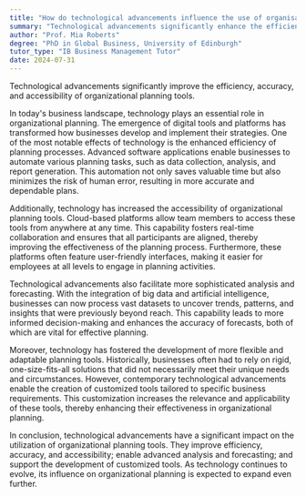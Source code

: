 ```yaml
---
title: "How do technological advancements influence the use of organisational planning tools?"
summary: "Technological advancements significantly enhance the efficiency, accuracy, and accessibility of organisational planning tools."
author: "Prof. Mia Roberts"
degree: "PhD in Global Business, University of Edinburgh"
tutor_type: "IB Business Management Tutor"
date: 2024-07-31
---
```


Technological advancements significantly improve the efficiency, accuracy, and accessibility of organizational planning tools.

In today's business landscape, technology plays an essential role in organizational planning. The emergence of digital tools and platforms has transformed how businesses develop and implement their strategies. One of the most notable effects of technology is the enhanced efficiency of planning processes. Advanced software applications enable businesses to automate various planning tasks, such as data collection, analysis, and report generation. This automation not only saves valuable time but also minimizes the risk of human error, resulting in more accurate and dependable plans.

Additionally, technology has increased the accessibility of organizational planning tools. Cloud-based platforms allow team members to access these tools from anywhere at any time. This capability fosters real-time collaboration and ensures that all participants are aligned, thereby improving the effectiveness of the planning process. Furthermore, these platforms often feature user-friendly interfaces, making it easier for employees at all levels to engage in planning activities.

Technological advancements also facilitate more sophisticated analysis and forecasting. With the integration of big data and artificial intelligence, businesses can now process vast datasets to uncover trends, patterns, and insights that were previously beyond reach. This capability leads to more informed decision-making and enhances the accuracy of forecasts, both of which are vital for effective planning.

Moreover, technology has fostered the development of more flexible and adaptable planning tools. Historically, businesses often had to rely on rigid, one-size-fits-all solutions that did not necessarily meet their unique needs and circumstances. However, contemporary technological advancements enable the creation of customized tools tailored to specific business requirements. This customization increases the relevance and applicability of these tools, thereby enhancing their effectiveness in organizational planning.

In conclusion, technological advancements have a significant impact on the utilization of organizational planning tools. They improve efficiency, accuracy, and accessibility; enable advanced analysis and forecasting; and support the development of customized tools. As technology continues to evolve, its influence on organizational planning is expected to expand even further.
    
